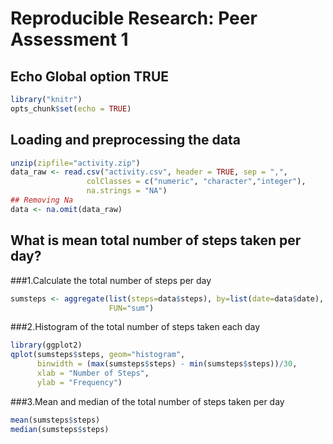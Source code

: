 # Reproducible Research: Peer Assessment 1

## Echo Global option TRUE
```r
library("knitr")
opts_chunk$set(echo = TRUE)
```

## Loading and preprocessing the data

```r
unzip(zipfile="activity.zip")
data_raw <- read.csv("activity.csv", header = TRUE, sep = ",", 
                 colClasses = c("numeric", "character","integer"),
                 na.strings = "NA")
## Removing Na
data <- na.omit(data_raw)
```

## What is mean total number of steps taken per day?
###1.Calculate the total number of steps per day 
```r
sumsteps <- aggregate(list(steps=data$steps), by=list(date=data$date),
                      FUN="sum")
```

###2.Histogram of the total number of steps taken each day

```r
library(ggplot2)
qplot(sumsteps$steps, geom="histogram", 
      binwidth = (max(sumsteps$steps) - min(sumsteps$steps))/30,
      xlab = "Number of Steps",
      ylab = "Frequency") 
```

###3.Mean and median of the total number of steps taken per day

```r
mean(sumsteps$steps)
median(sumsteps$steps)
```
